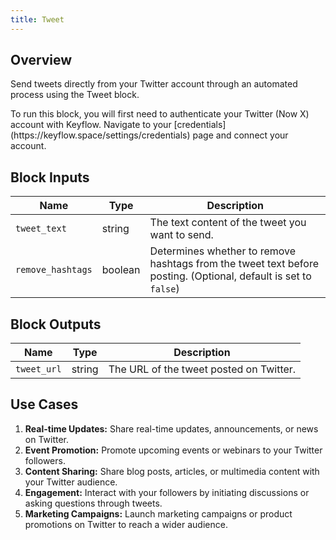 ```yaml
---
title: Tweet
---
```


## Overview

Send tweets directly from your Twitter account through an automated process using the Tweet block.

<Note>
  To run this block, you will first need to authenticate your Twitter (Now X)
  account with Keyflow. Navigate to your
  [credentials](https://keyflow.space/settings/credentials) page and connect
  your account.
</Note>

## Block Inputs

| Name              | Type    | Description                                                                                                     |
| ----------------- | ------- | --------------------------------------------------------------------------------------------------------------- |
| `tweet_text`      | string  | The text content of the tweet you want to send.                                                                 |
| `remove_hashtags` | boolean | Determines whether to remove hashtags from the tweet text before posting. (Optional, default is set to `false`) |

## Block Outputs

| Name        | Type   | Description                             |
| ----------- | ------ | --------------------------------------- |
| `tweet_url` | string | The URL of the tweet posted on Twitter. |

## Use Cases

1. **Real-time Updates:** Share real-time updates, announcements, or news on Twitter.
2. **Event Promotion:** Promote upcoming events or webinars to your Twitter followers.
3. **Content Sharing:** Share blog posts, articles, or multimedia content with your Twitter audience.
4. **Engagement:** Interact with your followers by initiating discussions or asking questions through tweets.
5. **Marketing Campaigns:** Launch marketing campaigns or product promotions on Twitter to reach a wider audience.
